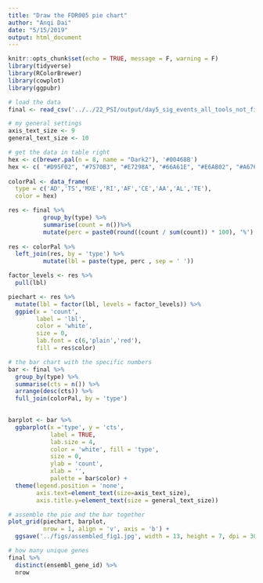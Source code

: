 ```yaml
---
title: "Draw the FDR005 pie chart"
author: "Anqi Dai"
date: "5/15/2019"
output: html_document
---
```


```r
knitr::opts_chunk$set(echo = TRUE, message = F, warning = F)
library(tidyverse)
library(RColorBrewer)
library(cowplot)
library(ggpubr)
```

```r
# load the data 
final <- read_csv('../../22_PSI/output/day5_sig_events_all_tools_not_filtered_by_PSI.csv')
```

```r
# my general settings
axis_text_size <- 9
general_text_size <- 10
```

```r
# get the data in table right
hex <- c(brewer.pal(n = 8, name = "Dark2"), '#00468B')
hex <- c( "#D95F02", "#7570B3", "#E7298A", "#66A61E", "#E6AB02", "#A6761D", "#666666","#1B9E77", "#00468B")
  
colorPal <- data_frame(
  type = c('AD','TS','MXE','RI','AF','CE','AA','AL','TE'), 
  color = hex) 

res <- final %>%
          group_by(type) %>%
          summarise(count = n())%>%
          mutate(perc = paste0(round((count / sum(count)) * 100), '%') ) 
  
res <- colorPal %>%
  left_join(res, by = 'type') %>%
          mutate(lbl = paste(type, perc , sep = ' '))

factor_levels <- res %>% 
  pull(lbl)
```

```r
piechart <- res %>%  
  mutate(lbl = factor(lbl, levels = factor_levels)) %>% 
  ggpie(x = 'count',
        label = 'lbl',
        color = 'white',   
        size = 0,
        lab.font = c(6,'plain','red'), 
        fill = res$color)  
```

```r
# the bar chart with the specific numbers
bar <- final %>%
  group_by(type) %>%
  summarise(cts = n()) %>%
  arrange(desc(cts)) %>% 
  full_join(colorPal, by = 'type')

 
barplot <- bar %>% 
  ggbarplot(x ='type', y = 'cts', 
            label = TRUE,  
            lab.size = 4,
            color = 'white', fill = 'type',
            size = 0,
            ylab = 'count',
            xlab = '',
            palette = bar$color) +
  theme(legend.position = 'none',
        axis.text=element_text(size=axis_text_size),
        axis.title.y=element_text(size = general_text_size)) 
```

```r
# assemble the pie and the bar together
plot_grid(piechart, barplot,
          nrow = 1, align = 'v', axis = 'b') +
  ggsave('../figs/assembled_fig1.jpg', width = 13, height = 7, dpi = 300)
```


```r
# how many unique genes
final %>%
  distinct(ensembl_gene_id) %>%
  nrow
```

